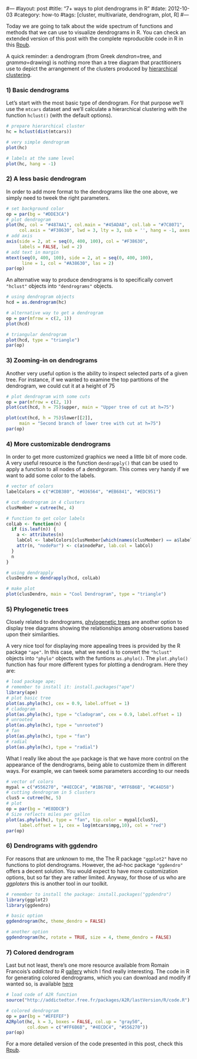 #---
#layout: post
#title: "7+ ways to plot dendrograms in R"
#date: 2012-10-03
#category: how-to
#tags: [cluster, multivariate, dendrogram, plot, R]
#---

Today we are going to talk about the wide spectrum of functions and methods that we can use to visualize dendrograms in R. You can check an extended version of this post with the complete reproducible code in R in this [Rpub](href="http://rpubs.com/gaston/dendrograms).

<!--more-->

A quick reminder: a dendrogram (from Greek *dendron*=tree, and *gramma*=drawing) is nothing more than a tree diagram that practitioners use to depict the arrangement of the clusters produced by [hierarchical clustering](http://en.wikipedia.org/wiki/Hierarchical_clustering).


### 1) Basic dendrograms

Let's start with the most basic type of dendrogram. For that purpose we'll use the ```mtcars``` dataset and we'll calculate a hierarchical clustering with the function ```hclust()``` (with the default options).

```r
# prepare hierarchical cluster
hc = hclust(dist(mtcars))

# very simple dendrogram
plot(hc)

# labels at the same level
plot(hc, hang = -1)
```


### 2) A less basic dendrogram

In order to add more format to the dendrograms like the one above, we simply need to tweek the right parameters.

```r
# set background color
op = par(bg = "#DDE3CA")
# plot dendrogram
plot(hc, col = "#487AA1", col.main = "#45ADA8", col.lab = "#7C8071",
     col.axis = "#F38630", lwd = 3, lty = 3, sub = '', hang = -1, axes = FALSE)
# add axis
axis(side = 2, at = seq(0, 400, 100), col = "#F38630",
     labels = FALSE, lwd = 2)
# add text in margin
mtext(seq(0, 400, 100), side = 2, at = seq(0, 400, 100),
      line = 1, col = "#A38630", las = 2)
par(op)
```

An alternative way to produce dendrograms is to specifically convert ```"hclust"``` objects into ```"dendrograms"``` objects.

```r
# using dendrogram objects
hcd = as.dendrogram(hc)

# alternative way to get a dendrogram
op = par(mfrow = c(2, 1))
plot(hcd)

# triangular dendrogram
plot(hcd, type = "triangle")
par(op)
```


### 3) Zooming-in on dendrograms

Another very useful option is the ability to inspect selected parts of a given tree. For instance, if we wanted to examine the top partitions of the dendrogram, we could cut it at a height of 75

```r
# plot dendrogram with some cuts
op = par(mfrow = c(2, 1))
plot(cut(hcd, h = 75)$upper, main = "Upper tree of cut at h=75")

plot(cut(hcd, h = 75)$lower[[2]],
     main = "Second branch of lower tree with cut at h=75")
par(op)
```


### 4) More customizable dendrograms

In order to get more customized graphics we need a little bit of more code. A very useful resource is the function ```dendrapply()``` that can be used to apply a function to all nodes of a dendrgoram. This comes very handy if we want to add some color to the labels.

```r
# vector of colors
labelColors = c("#CDB380", "#036564", "#EB6841", "#EDC951")

# cut dendrogram in 4 clusters
clusMember = cutree(hc, 4)

# function to get color labels
colLab <- function(n) {
  if (is.leaf(n)) {
    a <- attributes(n)
    labCol <- labelColors[clusMember[which(names(clusMember) == a$label)]]
    attr(n, "nodePar") <- c(a$nodePar, lab.col = labCol)
  }
  n
}

# using dendrapply
clusDendro = dendrapply(hcd, colLab)

# make plot
plot(clusDendro, main = "Cool Dendrogram", type = "triangle")
```


### 5) Phylogenetic trees

Closely related to dendrograms, [phylogenetic trees](http://en.wikipedia.org/wiki/Phylogenetic_tree) are another option to display tree diagrams showing the relationships among observations based upon their similarities.

A very nice tool for displaying more appealing trees is provided by the R package ```"ape"```. In this case, what we need is to convert the ```"hclust"``` objects into ```"phylo"``` objects with the funtions ```as.phylo()```. The ```plot.phylo()``` function has four more different types for plotting a dendrogram. Here they are:

```r
# load package ape;
# remember to install it: install.packages("ape")
library(ape)
# plot basic tree
plot(as.phylo(hc), cex = 0.9, label.offset = 1)
# cladogram
plot(as.phylo(hc), type = "cladogram", cex = 0.9, label.offset = 1)
# unrooted
plot(as.phylo(hc), type = "unrooted")
# fan
plot(as.phylo(hc), type = "fan")
# radial
plot(as.phylo(hc), type = "radial")
```


What I really like about the ```ape``` package is that we have more control on the appearance of the dendrograms, being able to customize them in different ways. For example, we can tweek some parameters according to our needs

```r
# vector of colors
mypal = c("#556270", "#4ECDC4", "#1B676B", "#FF6B6B", "#C44D58")
# cutting dendrogram in 5 clusters
clus5 = cutree(hc, 5)
# plot
op = par(bg = "#E8DDCB")
# Size reflects miles per gallon
plot(as.phylo(hc), type = "fan", tip.color = mypal[clus5], 
     label.offset = 1, cex = log(mtcars$mpg,10), col = "red")
par(op)
```


### 6) Dendrograms with ggdendro

For reasons that are unknown to me, the The R package ```"ggplot2"``` have no functions to plot dendrograms. However, the ad-hoc package ```"ggdendro"``` offers a decent solution. You would expect to have more customization options, but so far they are rather limited. Anyway, for those of us who are *ggploters* this is another tool in our toolkit.

```r
# remember to install the package: install.packages("ggdendro")
library(ggplot2)
library(ggdendro)

# basic option
ggdendrogram(hc, theme_dendro = FALSE)

# another option
ggdendrogram(hc, rotate = TRUE, size = 4, theme_dendro = FALSE)
```


### 7) Colored dendrogram

Last but not least, there's one more resource available from Romain Francois's *addicted to R* [gallery](http://gallery.r-enthusiasts.com/RGraphGallery.php?graph=79) which I find really interesting. The code in R for generating colored dendrograms, which you can download and modify if wanted so, is available [here](http://addictedtor.free.fr/packages/A2R/lastVersion/R/code.R)

```r
# load code of A2R function
source("http://addictedtor.free.fr/packages/A2R/lastVersion/R/code.R")

# colored dendrogram
op = par(bg = "#EFEFEF")
A2Rplot(hc, k = 3, boxes = FALSE, col.up = "gray50",
        col.down = c("#FF6B6B", "#4ECDC4", "#556270"))
par(op)
```

For a more detailed version of the code presented in this post, check this [Rpub](http://rpubs.com/gaston/dendrograms).
